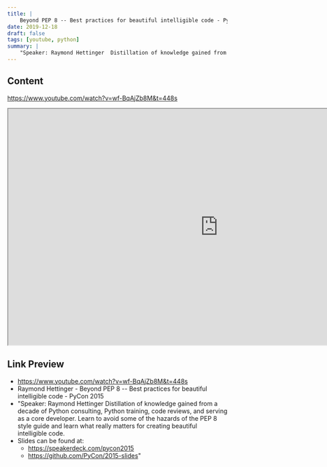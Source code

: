 ```yaml
---
title: |
    Beyond PEP 8 -- Best practices for beautiful intelligible code - PyCon 2015
date: 2019-12-18
draft: false
tags: [youtube, python]
summary: |
    "Speaker: Raymond Hettinger  Distillation of knowledge gained from a decade of Python consulting, Python training, code reviews, and serving as a core developer.   Learn to avoid some of the hazards of the PEP 8 style guide and learn what really matters for creating beautiful intelligible code.    Slides can be found at: https://speakerdeck.com/pycon2015 and https://github.com/PyCon/2015-slides"
---
```


## Content

https://www.youtube.com/watch?v=wf-BqAjZb8M&t=448s


<iframe
    width="960"
    height="540"
    src="https://www.youtube.com/embed/wf-BqAjZb8M"
    title="Raymond Hettinger - Beyond PEP 8 -- Best practices for beautiful intelligible code - PyCon 2015"
    allow="accelerometer; autoplay; clipboard-write; encrypted-media; gyroscope; picture-in-picture; web-share"
    allowFullscreen
    >
</iframe>

## Link Preview

- https://www.youtube.com/watch?v=wf-BqAjZb8M&t=448s
- Raymond Hettinger - Beyond PEP 8 -- Best practices for beautiful intelligible code - PyCon 2015
- "Speaker: Raymond Hettinger Distillation of knowledge gained from a decade of Python consulting, Python training, code reviews, and serving as a core developer.   Learn to avoid some of the hazards of the PEP 8 style guide and learn what really matters for creating beautiful intelligible code.
- Slides can be found at:
    - https://speakerdeck.com/pycon2015
    - https://github.com/PyCon/2015-slides"

